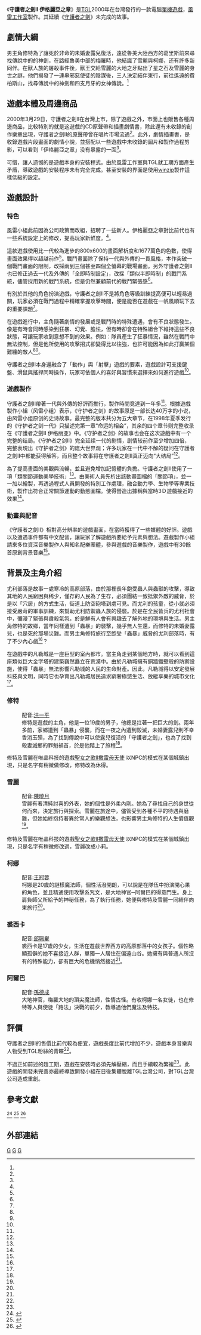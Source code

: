 {{Infobox animanga/Headerofja
|標題= 守護者之劍II 伊格麗亞之章
|圖像= 
|尺寸= 
|說明= 
|日文名稱= 
|英文名稱= 
}}
{{Infobox animanga/Game
|標題= 守護者之劍II 伊格麗亞之章
|遊戲類型= [[電子角色扮演遊戲|角色扮演遊戲]]
|使用平臺= [[Microsoft_Windows|Windows]]95/98
|最低配備= 
|推薦配備= 
|遊戲引擎= 
|修正檔= 
|開發團隊= {{flagicon|Taiwan}}[[TGL|日商帝技爺如]] [[唯晶科技|風雷工作室]]
|代理商= {{flagicon|Taiwan}}日商帝技爺如<br />{{flagicon|Japan}}TGL
|製作人= 
|監製= 
|腳本= 
|人物設定= 
|音樂= 
|媒體= [[CD-ROM|CD-ROM]] 5片裝
|遊戲人數= 1人
|發售日= {{flagicon|Taiwan}}2000年
|啟用時期= 
|售價= {{flagicon|Taiwan}}[[新台幣|新台幣]]599元
|銷售數量= 
|對象年齡= 
|周邊界面= 
|內容圖片= 
|名字變更= 
|結局數= 
|記錄檔數= 
|記錄檔容量= 
|快速記錄= 
|快速讀取= 
|繼續遊戲= 
|畫面尺寸= 
|全螢幕表示模式= 
|音樂形式= 
|角色配音= 
|訊息回顧= 
|CG模式= 
|音樂模式= 
|回憶模式= 
|訊息略過= 
|自動模式= 
|其他= 
}}
{{Infobox animanga/Footerofja}}

《'''守護者之劍II 伊格麗亞之章'''》是[[TGL|TGL]]2000年在台灣發行的一款電腦[[單機遊戲|單機遊戲]]，[[唯晶科技|風雷工作室]]製作。其延續《[[守護者之劍|守護者之劍]]》未完成的故事。

==劇情大綱==
男主角修特為了讓死於非命的未婚妻露兒復活，遠從魯美大陸西方的葛里斯前來尋找傳說中的的神劍，在路經魯美中部的梅羅時，他結識了雪麗與柯娜，还有許多新同伴。在獸人族的屠殺事件後，獸王交給雪麗的大地之牙點出了星之石及雪麗的身世之謎，他們揭發了一連串邪惡使徒的陰謀後，三人決定結伴東行，前往遙遠的費柏斯山，找尋傳說中的神劍和四支月牙的女神傳說。<ref name="火線話題"/>

== 遊戲本體及周邊商品 ==
2000年3月29日，守護者之劍II在台灣上市，除了遊戲之外，市面上也販售各種周邊商品，比較特別的就是这遊戲的CD原聲帶和插畫劇情書，除此還有未收錄的創作樂章出現，守護者之劍II的原聲帶曾在唱片市場流通<ref name="火線話題"/>。此外，劇情插畫書，是收錄遊戲片段畫面的劇情小說，並搭配以一些遊戲中未收錄的圖片和製作過程剪影，可以看到「伊格麗亞之章」没有暴露的一面<ref name="火線話題"/>。

可惜，讓人遗憾的是遊戲本身的安裝程式。由於風雷工作室與TGL就工期方面產生矛盾，導致遊戲的安裝程序未有完全完成。甚至安裝的界面是使用[[winzip|winzip]]製作這樣低級的設定。

==遊戲設計==
=== 特色 ===
風雷小組此前因為公司政策而改組，招聘了一些新人。伊格麗亞之章對比前代也有一些系統設定上的修改，提高玩家新鮮度。<ref name="火線話題"/>。

這款遊戲使用比一代較為進步的800x600的畫面解析度和1677萬色的色數，使得畫面效果得以超越前作<ref name="火線話題"/>。戰鬥畫面除了保持一代與外傳的一貫風格，本作突破一個戰鬥畫面的限制，改採兩到三個甚至四個全螢幕的戰場畫面。另外守護者之劍II也已修正過去一代及外傳的「全即時制設定」，改採「類似半即時制」的戰鬥系統，儘管採用新的戰鬥系統，但是仍然兼顧前代的戰鬥緊張感<ref name="火線話題"/>。

有別於其他的角色扮演遊戲，守護者之劍II不是將角色等級訓練提高便可以輕易過關，玩家必須在戰鬥過程中精確掌握攻擊時間，便是能否在遊戲在一帆風順玩下去的重要課題<ref name="遊戲評析"/>。

在遊戲進行中，主角隨著劇情的發展或是戰鬥時的特殊遭遇，會有不良狀態發生。像是有時會同時感染到狂暴、幻覺、膽怯，但有時卻會在特殊組合下維持這些不良狀態，可讓玩家收到意想不到的效果。例如：隊員產生了狂暴情況，雖然在戰鬥中無法控制，但是他所使用的攻擊招式卻變得比以往強，也許可能因為如此打赢某個難纏的敵人<ref name="遊戲評析"/><ref name="先睹為快"/>。

守護者之劍II本身還融合了「動作」與「射擊」遊戲的要素，遊戲設計可支援鍵盤、滑鼠與搖捍同時操作，玩家可依個人的喜好與習慣來選擇來如何進行遊戲<ref name="遊戲評析"/>。

=== 遊戲製作 ===
守護者之劍II帶著一代與外傳的好評而推行，製作時間竟達到一年多<ref name="遊戲評析"/>。根據遊戲製作小組（风雷小组）表示，《守护者之剑》的故事原是一部长达40万字的小说，由风雷小组原创的史诗故事。最完整的版本共分为五大章节，在1998年夏季发行的《守护者之剑一代》只描述完第一章“命运的相会”，其余的四个章节则完整收录在《守護者之劍II 伊格丽亚》中。《守护者之剑》的故事也会在这次遊戲中有一个完整的结局。《守护者之剑II》完全延续一代的剧情，剧情较前作至少增加四倍，完整表現出《守护者之剑》的庞大世界观；许多玩家在一代中不解的疑问在守護者之劍II中都能获得解答，而且整个故事将在守護者之劍II真正迈向“大结局”<ref name="先睹為快"/>。

為了提高畫面的美觀與流暢，並且避免增加記憶體的負擔。守護者之劍II使用了一項「類關節運動美學技術」<ref name="先睹為快"/>。由美術人員先析出該動畫圖檔的「關節項」，並一一加以繪製，再透過程式人員開發的特別工作處理，融合動力學、生物學等專業技術，製作出符合正常關節運動的動態圖檔。使得營造出據稱與當時3Ｄ遊戲接近的效果<ref name="先睹為快"/>。

=== 動畫與配音 ===
《守護者之劍II》相對高分辨率的遊戲畫面，在當時獲得了一些媒體的好評。遊戲以及遭遇事件都有中文配音，讓玩家了解遊戲所要給予元素與想法。遊戲製作小組請來多位資深音樂製作人與知名配樂團體，參與遊戲的音樂製作，遊戲中有30餘首原創背景音樂<ref name="遊戲評析"/>。

== 背景及主角介紹 ==
尤利部落是故事一處寒冷的高原部落，由於那裡長年飽受蟲人與蟲獸的攻擊，導致其地的人民窮困與稀少，僅存的人民為了生存，必須團結一致抵禦外敵的威脅，於是以「穴居」的方式生活，街道上防空砲塔到處可見。而尤利的孩童，從小就必須接受嚴苛的軍事訓練，來幫助尤利防禦蟲人族的侵襲。於是在全民皆兵的尤利社會中，彌漫了緊張與肅殺氣氛，於是鮮有人會有興趣去了解外地的環境與生活。男主角修特的故鄉，當年同樣遭到「蟲暴」的襲擊，幾乎無人生還，而修特的未婚妻露兒，也是死於那場災難。而男主角修特旅行至飽受「蟲暴」威脅的尤利部落時，有了不少內心戲<ref name="火線話題"/>？

在遊戲中的凡勒城是一座巨型的室內都市。當主角走到某個地方時，就可以看到這座類似巨大金字塔的建築巍然矗立在荒漠中。由於凡勒城擁有銅牆鐵壁般的防禦設施，使得「蟲暴」無法影響凡勒城的人民的生命財產。因此，凡勒城得以安定發展科技與文明，同時它也孕育出凡勒城居民追求窮奢極慾生活、放縱享樂的城市文化<ref name="火線話題"/>。

=== 修特 ===
:配音:[[洪一平|洪一平]]
:修特是遊戲的主角，他是一位19歲的男子，他總是扛著一把巨大的劍。兩年多前，家鄉遭到「蟲暴」侵襲，而在一夜之內遭到毀滅，未婚妻露兒則不幸香消玉殞，為了找到傳說中可以使露兒復活的「守護者之劍」，也為了找到殺妻滅鄉的罪魁禍首，於是他踏上了旅程<ref name="火線話題"/>。
修特及雪麗在唯晶科技的遊戲[[聖女之歌II撒雷母天使|聖女之歌II撒雷母天使]] 以NPC的模式在某個城鎮出現，只是名字有稍微做修改，修特改為休得。

=== 雪麗 ===
:配音:[[陳曉月|陳曉月]]
:雪麗有著清純討喜的外表，她的個性是外柔內剛。她為了尋找自己的身世從何而來，決定旅行與探索。雪麗在旅途中，儘管受到各種不平的待遇與磨難，但她始終抱持著異於常人的樂觀想法，也影響男主角修特的人生價值觀<ref name="火線話題"/>。
修特及雪麗在唯晶科技的遊戲[[聖女之歌II撒雷母天使|聖女之歌II撒雷母天使]] 以NPC的模式在某個城鎮出現，只是名字有稍微修改過，雪麗改成小莉。

=== 柯娜 ===
:配音:[[王冠蓉|王冠蓉]]
:柯娜是20歲的謎樣魔法師，個性活潑開朗，可以說是在隊伍中扮演開心果的角色，並且精通使用攻擊系咒文，是大地神官─阿爾巴的得意門生。身上肩負師父所給予的神秘任務，為了執行任務，她便與修特及雪麗一同結伴向東旅行<ref name="火線話題"/>。

=== 裘西卡 ===
:配音:[[邱珮轝|邱珮轝]]
:裘西卡是17歲的少女，生活在遊戲世界西方的高原部落中的女孩子。個性略顯孤僻的她不喜接近人群，單獨一人居住在偏遠山谷。她擁有與普通人所沒有的特殊能力，卻有巨大的危機悄然接近<ref name="火線話題"/>。

=== 阿爾巴 ===
:配音:[[孫德成|孫德成]]
:大地神官，梅羅大地的頂尖魔法師，性情古怪。有收柯娜一名女徒，也在修特等人與使徒「路法」決戰的前夕，教導過他們魔法及特技。

== 評價 ==
守護者之劍II的售價比前代較為便宜，遊戲長度比前代增加不少，遊戲本身音樂與人物受到TGL粉絲的青睞<ref name="遊戲評析"/>。

不過正如前述的趕工期，遊戲在安裝時必須先解壓縮，而且手續較為繁複<ref name="遊戲評析"/>。此遊戲的開發未完善亦最終導致開發小組在日後集體脫離TGL台灣公司，對TGL台灣公司造成重創。

== 參考文獻 ==
{{ReflistH|2}}
<references>
<ref name="火線話題">{{cite book|author=蔡欣芸|title=《Mania 遊戲玩瘋誌—第一期》|year=2000|chapter=火線話題〈守護者之劍II 伊格麗亞之章〉|page=180-181}}</ref>
<ref name="遊戲評析">{{cite book|author=蔡欣芸|title=《Mania 遊戲玩瘋誌—第三期》|year=2000|chapter=遊戲評析〈守護者之劍II 伊格麗亞之章〉|page=102-103}}</ref>
<ref name="先睹為快">{{cite book|author=徐人強|title=《電腦玩家—102期》|year=2000|chapter=先睹為快〈守護者之劍II 伊格麗亞之章〉|page=108-109}}</ref>
</references>
{{ReflistF}}

==外部連結==

[[Category:電子角色扮演遊戲|G]]
[[Category:2000年电子游戏|G]]
[[Category:TGL|G]]